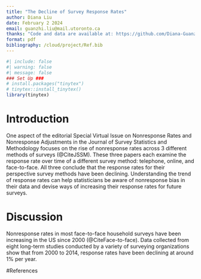 ```yaml
---
title: "The Decline of Survey Response Rates"
author: Diana Liu
date: February 2 2024
email: guanzhi.liu@mail.utoronto.ca
thanks: "Code and data are available at: https://github.com/Diana-Guanzhi-Liu/Tutorial-5"
format: pdf
bibliography: /cloud/project/Ref.bib
---
```


```r
#| include: false
#| warning: false
#| message: false
### Set Up ###
# install.packages("tinytex")
# tinytex::install_tinytex()
library(tinytex)
```

# Introduction
One aspect of the editorial Special Virtual Issue on Nonresponse Rates and Nonresponse Adjustments in the Journal of Survey Statistics and Methodology focuses on the rise of nonresponse rates across 3 different methods of surveys (@CiteJSSM). These three papers each examine the response rate over time of a different survey method: telephone, online, and face-to-face. All three conclude that the response rates for their perspective survey methods have been declining. Understanding the trend of response rates can help statisticians be aware of nonresponse bias in their data and devise ways of increasing their response rates for future surveys. 

# Discussion
Nonresponse rates in most face-to-face household surveys have been increasing in the US since 2000 (@CiteFace-to-face). Data collected from eight long-term studies conducted by a variety of surveying organizations show that from 2000 to 2014, response rates have been declining at around 1% per year. 

\newpage
#References